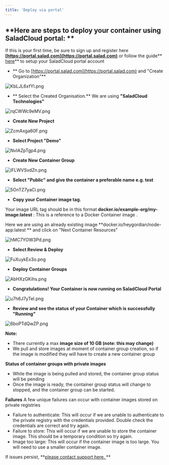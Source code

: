 ```yaml
---
title: 'Deploy via portal'
---
```


## **Here are steps to deploy your container using SaladCloud portal: **

If this is your first time, be sure to sign up and register here
**[https://portal.salad.com](https://portal.salad.com)** or follow the guide**
[here](https://docs.salad.com/docs/register-on-salad-portal)** to setup your SaladCloud portal account

- ** Go to [https://portal.salad.com](https://portal.salad.com) and "Create Organization"**

![](https://files.readme.io/0dec642-KbLJL6xfYl.png 'KbLJL6xfYl.png')

- ** Select the Created Organisation.** We are using **"SaladCloud Technologies"**

![](https://files.readme.io/dcb0f16-rqCWWc9eMV.png 'rqCWWc9eMV.png')

- **Create New Project**

![](https://files.readme.io/8e6b337-ZcmAxga60F.png 'ZcmAxga60F.png')

- **Select Project "Demo"**

![](https://files.readme.io/d02a76c-NvIAZpTgp4.png 'NvIAZpTgp4.png')

- **Create New Container Group**

![](https://files.readme.io/1640c95-iFLWVSvdZn.png 'iFLWVSvdZn.png')

- **Select "Public" and give the container a preferable name e.g. test**

![](https://files.readme.io/058ba22-5OnTZ7yaCi.png '5OnTZ7yaCi.png')

- **Copy your Container image tag.**

Your image URL tag should be in this format **docker.io/example-org/my-image:latest** : This is a reference to a Docker
Container image .

Here we are using an already existing image **docker.io/heygordian/node-app:latest ** and click on "Next Container
Resources"

![](https://files.readme.io/d876461-hMC7YOW3Pd.png 'hMC7YOW3Pd.png')

- **Select Review & Deploy**

![](https://files.readme.io/5b9c1a6-FuXuykEx3o.png 'FuXuykEx3o.png')

- **Deploy Container Groups**

![](https://files.readme.io/66c2ec7-AbHXzGKihs.png 'AbHXzGKihs.png')

- **Congratulations! Your Container is now running on SaladCloud Portal**

![](https://files.readme.io/8d8ccfc-u7h6J7yTel.png 'u7h6J7yTel.png')

- **Review and see the status of your Container which is successfully "Running"**

![](https://files.readme.io/6e08ac7-6boPTdQwZP.png '6boPTdQwZP.png')

**Note:**

- There currently a max **image size of 10 GB (note: this may change)**
- We pull and store images at moment of container group creation, so if the image is modified they will have to create a
  new container group

**Status of container groups with private images**

- While the image is being pulled and stored, the container group status will be pending
- Once the image is ready, the container group status will change to stopped, and the container group can be started.

**Failures** A few unique failures can occur with container images stored on private registries

- Failure to authenticate: This will occur if we are unable to authenticate to the private registry with the credentials
  provided. Double check the credentials are correct and try again.
- Failure to store: This will occur if we are unable to store the container image. This should be a temporary condition
  so try again.
- Image too large: This will occur if the container image is too large. You will need to use a smaller container image.

If issues persist, **[please contact support here. ](mailto:cloud@salad.com) **
